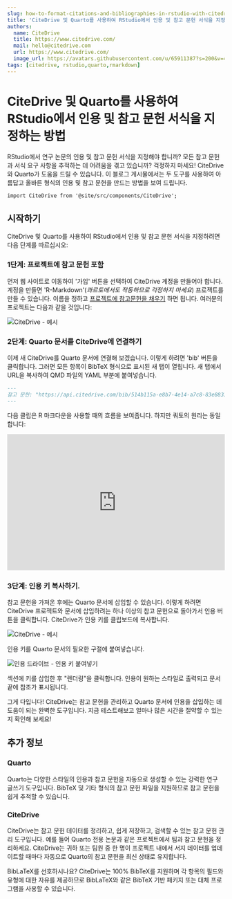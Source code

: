 ```yaml
---
slug: how-to-format-citations-and-bibliographies-in-rstudio-with-citedrive-and-quarto
title: 'CiteDrive 및 Quarto를 사용하여 RStudio에서 인용 및 참고 문헌 서식을 지정하는 방법'
authors:
  name: CiteDrive
  title: https://www.citedrive.com/
  mail: hello@citedrive.com
  url: https://www.citedrive.com/
  image_url: https://avatars.githubusercontent.com/u/65911387?s=200&v=4
tags: [citedrive, rstudio,quarto,rmarkdown]
---
```


# CiteDrive 및 Quarto를 사용하여 RStudio에서 인용 및 참고 문헌 서식을 지정하는 방법


RStudio에서 연구 논문의 인용 및 참고 문헌 서식을 지정해야 합니까? 모든 참고 문헌과 서식 요구 사항을 추적하는 데 어려움을 겪고 있습니까? 걱정하지 마세요! CiteDrive와 Quarto가 도움을 드릴 수 있습니다. 이 블로그 게시물에서는 두 도구를 사용하여 아름답고 올바른 형식의 인용 및 참고 문헌을 만드는 방법을 보여 드립니다.

```mdx-code-block
import CiteDrive from '@site/src/components/CiteDrive';
```
<CiteDrive /> 

## 시작하기

CiteDrive 및 Quarto를 사용하여 RStudio에서 인용 및 참고 문헌 서식을 지정하려면 다음 단계를 따르십시오:


### 1단계: 프로젝트에 참고 문헌 포함

먼저 웹 사이트로 이동하여 '가입' 버튼을 선택하여 CiteDrive 계정을 만들어야 합니다. 계정을 만들면 'R-Markdown'(*콰르토에서도 작동하므로 걱정하지 마세요*) 프로젝트를 만들 수 있습니다. 이름을 정하고 [프로젝트에 참고문헌을 채우기](https://citedrive.medium.com/adding-bibliographic-references-to-rstudio-using-citedrive-create-citations-in-r-markdown-or-9b1e1ab59cf6) 하면 됩니다. 여러분의 프로젝트는 다음과 같을 것입니다:

![CiteDrive - 예시](@site/static/img/tutorial/citedrive_project_example.png)

### 2단계: Quarto 문서를 CiteDrive에 연결하기

이제 새 CiteDrive를 Quarto 문서에 연결해 보겠습니다. 이렇게 하려면 'bib' 버튼을 클릭합니다. 그러면 모든 항목이 BibTeX 형식으로 표시된 새 탭이 열립니다. 새 탭에서 URL을 복사하여 QMD 파일의 YAML 부분에 붙여넣습니다.


````md
---
참고 문헌: "https://api.citedrive.com/bib/514b115a-e8b7-4e14-a7c8-83e88337ad12/references.bib?x=eyJpZCI6ICI1MTRiFTE1YS1lOGI3LTRlMTQtYTdjOC04M2U4ODMzN2FkMTIiLCAidXNlciI6ICI5NzgiLCAic2lnbmF0dXJlIjogIjBkZDgzNGM1NDg2YzE2MTRhYTUzZDAyNmI1YjFhZjgxNTg3ODc4NDQ3Yzk1ODQ1ZWI2ZTA5UTQ5YTFlNDdlMGIifQ==.bib"
---
````

다음 클립은 R 마크다운을 사용할 때의 흐름을 보여줍니다. 하지만 쿼토의 원리는 동일합니다:

<iframe width="100%" height="315" src="https://www.youtube.com/embed/7ON96F0GD-Y" title="YouTube 동영상 플레이어" frameborder="0" allow="가속도계; 자동 재생; 클립보드 쓰기; 암호화된 미디어; 자이로스코프; 화면 내 그림" allowfullscreen></iframe>

### 3단계: 인용 키 복사하기.

참고 문헌을 가져온 후에는 Quarto 문서에 삽입할 수 있습니다. 이렇게 하려면 CiteDrive 프로젝트와 문서에 삽입하려는 하나 이상의 참고 문헌으로 돌아가서 인용 버튼을 클릭합니다. CiteDrive가 인용 키를 클립보드에 복사합니다.

![CiteDrive - 예시](@site/static/img/tutorial/citedrive_copy_citation.gif)

인용 키를 Quarto 문서의 필요한 구절에 붙여넣습니다.

![인용 드라이브 - 인용 키 붙여넣기](@site/static/img/tutorial/citedrive_paste_citation_rstudio.gif)


섹션에 키를 삽입한 후 "렌더링"을 클릭합니다. 인용이 원하는 스타일로 출력되고 문서 끝에 참조가 표시됩니다.

그게 다입니다! CiteDrive는 참고 문헌을 관리하고 Quarto 문서에 인용을 삽입하는 데 도움이 되는 완벽한 도구입니다. 지금 테스트해보고 얼마나 많은 시간을 절약할 수 있는지 확인해 보세요!

## 추가 정보

### Quarto
Quarto는 다양한 스타일의 인용과 참고 문헌을 자동으로 생성할 수 있는 강력한 연구 글쓰기 도구입니다. BibTeX 및 기타 형식의 참고 문헌 파일을 지원하므로 참고 문헌을 쉽게 추적할 수 있습니다.


### CiteDrive
CiteDrive는 참고 문헌 데이터를 정리하고, 쉽게 저장하고, 검색할 수 있는 참고 문헌 관리 도구입니다. 예를 들어 Quarto 전용 논문과 같은 프로젝트에서 팀과 참고 문헌을 정리하세요. CiteDrive는 귀하 또는 팀원 중 한 명이 프로젝트 내에서 서지 데이터를 업데이트할 때마다 자동으로 Quarto의 참고 문헌을 최신 상태로 유지합니다.

BibLaTeX를 선호하시나요? CiteDrive는 100% BibTeX를 지원하며 각 항목의 필드와 유형에 대한 자유를 제공하므로 BibLaTeX와 같은 BibTeX 기반 패키지 또는 대체 프로그램을 사용할 수 있습니다.